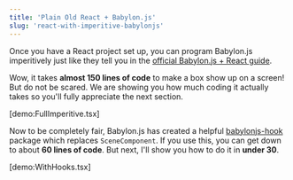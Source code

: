 ```yaml
---
title: 'Plain Old React + Babylon.js'
slug: 'react-with-imperitive-babylonjs'
---
```


Once you have a React project set up, you can program Babylon.js imperitively
just like they tell you in the
[official Babylon.js + React guide](https://doc.babylonjs.com/extensions/Babylon.js+ExternalLibraries/BabylonJS_and_ReactJS).

Wow, it takes **almost 150 lines of code** to make a box show up on a screen!
But do not be scared. We are showing you how much coding it actually takes so
you'll fully appreciate the next section.

[demo:FullImperitive.tsx]

Now to be completely fair, Babylon.js has created a helpful
[babylonjs-hook](https://www.npmjs.com/package/babylonjs-hook) package which
replaces `SceneComponent`. If you use this, you can get down to about **60 lines
of code**. But next, I'll show you how to do it in **under 30**.

[demo:WithHooks.tsx]
